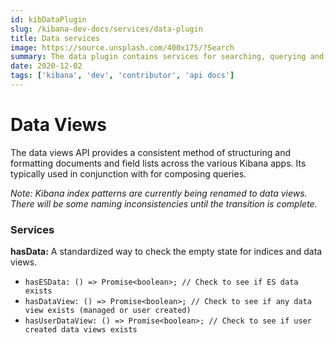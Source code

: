 ```yaml
---
id: kibDataPlugin
slug: /kibana-dev-docs/services/data-plugin
title: Data services
image: https://source.unsplash.com/400x175/?Search
summary: The data plugin contains services for searching, querying and filtering.
date: 2020-12-02
tags: ['kibana', 'dev', 'contributor', 'api docs']
---
```


# Data Views

The data views API provides a consistent method of structuring and formatting documents
and field lists across the various Kibana apps. Its typically used in conjunction with
<DocLink id="kibDevTutorialDataSearchAndSessions" section="high-level-search" text="SearchSource" /> for composing queries.

*Note: Kibana index patterns are currently being renamed to data views. There will be some naming inconsistencies until the transition is complete.*

### Services

**hasData:** A standardized way to check the empty state for indices and data views.
- `hasESData: () => Promise<boolean>; // Check to see if ES data exists`
- `hasDataView: () => Promise<boolean>; // Check to see if any data view exists (managed or user created)`
- `hasUserDataView: () => Promise<boolean>; // Check to see if user created data views exists`
